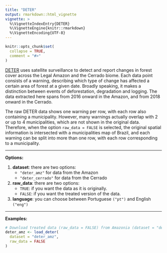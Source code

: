 ---
title: "DETER"
output: rmarkdown::html_vignette
vignette: >
  %\VignetteIndexEntry{DETER}
  %\VignetteEngine{knitr::rmarkdown}
  %\VignetteEncoding{UTF-8}
---

```{r, include = FALSE}
knitr::opts_chunk$set(
  collapse = TRUE,
  comment = "#>"
)
```

[DETER](http://www.obt.inpe.br/OBT/assuntos/programas/amazonia/deter/deter) uses satellite surveillance to detect and report changes in forest cover across the Legal Amazon and the Cerrado biome. Each data point consists of a warning, describing which type of change has affected a certain area of forest at a given date. Broadly speaking, it makes a distinction between events of deforestation, degradation and logging. The data extracted here spans from 2016 onward in the Amazon, and from 2018 onward in the Cerrado.

The raw DETER data shows one warning per row, with each row also containing a municipality. However, many warnings actually overlap with 2 or up to 4 municipalities, which are not shown in the original data. Therefore, when the option `raw_data = FALSE` is selected, the original spatial information is intersected with a municipalities map of Brazil, and each warning can be split into more than one row, with each row corresponding to a municipality.

***
**Options:**

  1. **dataset**: there are two options:
      * `"deter_amz"` for data from the Amazon
      * `"deter_cerrado"` for data from the Cerrado

  2. **raw_data**: there are two options:
      * `TRUE`: if you want the data as it is originally.
      * `FALSE`: if you want the treated version of the data.

  3. **language**: you can choose between Portuguese `("pt")` and English `("eng")`
  
***

**Examples:**

```{r,eval=FALSE}
# Download treated data (raw_data = FALSE) from Amazonia (dataset = "deter_amz")
deter_amz <- load_deter(
  dataset = "deter_amz",
  raw_data = FALSE
)
```
